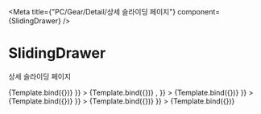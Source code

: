 

<Meta title={"PC/Gear/Detail/상세 슬라이딩 페이지"} component={SlidingDrawer} />

# SlidingDrawer

상세 슬라이딩 페이지


<Canvas>
    <Story
        name="Default"
        args={{ title: "Sliding Page", children: "contents" }}
    >
        {Template.bind({})}
    </Story>
    <Story
        name="- 사이트 정보"
        args={{ title: "사이트 정보", children: <SiteInfo /> }}
    >
        {Template.bind({})}
    </Story>
    <Story
        name="- 장비 목록"
        args={{
            title: "장비 목록",
            children: <GearList />,
        }}
    >
        {Template.bind({})}
    </Story>
    <Story
        name="- 설비 설정"
        args={{ title: "설비 설정", children: <GearSetting /> }}
    >
        {Template.bind({})}
    </Story>
    <Story
        name="- 사이트 할당"
        args={{ title: "사이트 할당", children: <SiteSetting /> }}
    >
        {Template.bind({})}
    </Story>
    <Story
        name="- 계측기명 설정"
        args={{ title: "계측기명 설정", children: <MeasureSetting /> }}
    >
        {Template.bind({})}
    </Story>
</Canvas>
